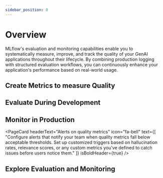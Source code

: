 ```yaml
---
sidebar_position: 0
---
```



# Overview

MLflow's evaluation and monitoring capabilities enable you to systematically measure, improve, and track the quality of your GenAI applications throughout their lifecycle. By combining production logging with structured evaluation workflows, you can continuously enhance your application's performance based on real-world usage.

## Create Metrics to measure Quality

<CardGroup singleColumn={true}>
  <PageCard
    headerText="Define once - use in dev and production"
    icon="fa-sync"
    text={[
      "Use the same metrics in both development and production environments. In development, evaluate every new variant offline to drive iterative improvements and verify changes don't cause regressions. In production, evaluate every live response and set alerts for continuous quality monitoring."
    ]}
    isBoldHeader={true}
  />
  <PageCard
    headerText="Best-in-class LLM judges - ready to go"
    icon="fa-gavel"
    text={[
      "Get started quickly with out-of-the-box judges for safety, hallucination, retrieval quality, relevance, and other common aspects of quality evaluation. Our research team has tuned these judges to agree with human experts, giving you accurate, reliable quality evaluation."
    ]}
    isBoldHeader={true}
  />
  <PageCard
    headerText="Customized LLM judges for your use case"
    icon="fa-cogs"
    text={[
      "Adapt our base judge model to create custom judges tailored to your business requirements that agree with your human experts' judgment. Train judges on your specific domain knowledge and evaluation criteria."
    ]}
    isBoldHeader={true}
  />
  <PageCard
    headerText="Customized Code-Based Metrics"
    icon="fa-code"
    text={[
      "Further customize evaluation to measure any aspect of your application's quality using our custom metrics SDK. Write Python functions that track any metric, from regex checks to complex business logic tailored to your specific needs."
    ]}
    isBoldHeader={true}
  />
</CardGroup>

## Evaluate During Development

<CardGroup singleColumn={true}>
  <PageCard
    headerText="Curate evaluation datasets from production logs"
    icon="fa-database"
    text={[
      "Curate top-scoring traces into regression datasets and low-scoring traces needing improvement into evaluation datasets. Manually add examples and track lineage and version history for comprehensive test coverage."
    ]}
    isBoldHeader={true}
  />
  <PageCard
    headerText="Test new app and prompt variants"
    icon="fa-code-branch"
    text={[
      "Use MLflow's Evaluation SDK to test new variants (prompts, models, code changes) against evaluation and regression datasets. Every variant is linked to its evaluation results so you can track improvements over time."
    ]}
    isBoldHeader={true}
  />
  <PageCard
    headerText="Intuitive evaluation review UIs"
    icon="fa-eye"
    text={[
      "Review evaluation results using MLflow's UI that visualizes record-by-record results, compares diffs between variants, and provides judge-driven insights into root causes to validate changes and identify improvement opportunities."
    ]}
    isBoldHeader={true}
  />
  <PageCard
    headerText="CI/CD integration"
    icon="fa-cogs"
    text={[
      "Automatically run evaluations in CI/CD workflows to systematically validate every PR drives quality improvements, not regressions."
    ]}
    isBoldHeader={true}
  />
</CardGroup>

## Monitor in Production

<CardGroup singleColumn={true}>
  <PageCard
    headerText="Continuous quality monitoring"
    icon="fa-tachometer-alt"
    text={[
      "Set up dashboards and alerts that continuously monitor the quality of your production GenAI applications. Automatically evaluate each response using the same metrics used during development to ensure consistency and detect quality regressions immediately."
    ]}
    isBoldHeader={true}
  />
  
  <PageCard
    headerText="Alerts on quality metrics"
    icon="fa-bell"
    text={[
      "Configure alerts that notify your team when quality metrics fall below acceptable thresholds. Set up customized triggers based on hallucination rates, relevance scores, or any custom metrics you've defined to catch issues before users notice them."
    ]}
    isBoldHeader={true}
  />
</CardGroup>

## Explore Evaluation and Monitoring

<CardGroup>
  <PageCard
    headerText="Quality Metrics"
    link="quality"
    text={[
      "Learn about LLM judges and custom metrics for evaluating GenAI applications."
    ]}
  />
  <PageCard
    headerText="Evaluation Datasets"
    link="eval-datasets"
    text={[
      "Discover how to create and manage datasets for systematic evaluation."
    ]}
  />
  <PageCard
    headerText="Monitor"
    link="monitor"
    text={[
      "Set up continuous monitoring of your production GenAI applications."
    ]}
  />
  <PageCard
    headerText="Evaluate"
    link="evaluate"
    text={[
      "Learn how to run structured evaluations and compare variants."
    ]}
  />
</CardGroup>

